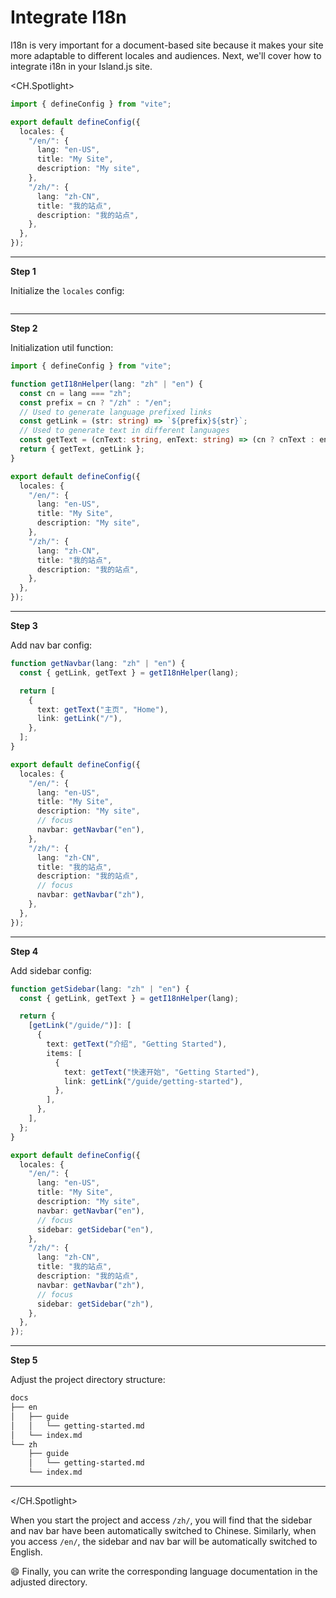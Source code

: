 # Integrate I18n

I18n is very important for a document-based site because it makes your site more adaptable to different locales and audiences. Next, we'll cover how to integrate i18n in your Island.js site.

<CH.Spotlight>

```ts config.ts
import { defineConfig } from "vite";

export default defineConfig({
  locales: {
    "/en/": {
      lang: "en-US",
      title: "My Site",
      description: "My site",
    },
    "/zh/": {
      lang: "zh-CN",
      title: "我的站点",
      description: "我的站点",
    },
  },
});
```

---

**Step 1**

Initialize the `locales` config:

```ts config.ts focus=4:15

```

---

**Step 2**

Initialization util function:

```ts config.ts
import { defineConfig } from "vite";

function getI18nHelper(lang: "zh" | "en") {
  const cn = lang === "zh";
  const prefix = cn ? "/zh" : "/en";
  // Used to generate language prefixed links
  const getLink = (str: string) => `${prefix}${str}`;
  // Used to generate text in different languages
  const getText = (cnText: string, enText: string) => (cn ? cnText : enText);
  return { getText, getLink };
}

export default defineConfig({
  locales: {
    "/en/": {
      lang: "en-US",
      title: "My Site",
      description: "My site",
    },
    "/zh/": {
      lang: "zh-CN",
      title: "我的站点",
      description: "我的站点",
    },
  },
});
```

---

**Step 3**

Add nav bar config:

```ts config.ts focus=1:10
function getNavbar(lang: "zh" | "en") {
  const { getLink, getText } = getI18nHelper(lang);

  return [
    {
      text: getText("主页", "Home"),
      link: getLink("/"),
    },
  ];
}

export default defineConfig({
  locales: {
    "/en/": {
      lang: "en-US",
      title: "My Site",
      description: "My site",
      // focus
      navbar: getNavbar("en"),
    },
    "/zh/": {
      lang: "zh-CN",
      title: "我的站点",
      description: "我的站点",
      // focus
      navbar: getNavbar("zh"),
    },
  },
});
```

---

**Step 4**

Add sidebar config:

```ts config.ts focus=1:17
function getSidebar(lang: "zh" | "en") {
  const { getLink, getText } = getI18nHelper(lang);

  return {
    [getLink("/guide/")]: [
      {
        text: getText("介绍", "Getting Started"),
        items: [
          {
            text: getText("快速开始", "Getting Started"),
            link: getLink("/guide/getting-started"),
          },
        ],
      },
    ],
  };
}

export default defineConfig({
  locales: {
    "/en/": {
      lang: "en-US",
      title: "My Site",
      description: "My site",
      navbar: getNavbar("en"),
      // focus
      sidebar: getSidebar("en"),
    },
    "/zh/": {
      lang: "zh-CN",
      title: "我的站点",
      description: "我的站点",
      navbar: getNavbar("zh"),
      // focus
      sidebar: getSidebar("zh"),
    },
  },
});
```

---

**Step 5**

Adjust the project directory structure:

```bash focus=2:9
docs
├── en
│   ├── guide
│   │   └── getting-started.md
│   └── index.md
└── zh
    ├── guide
    │   └── getting-started.md
    └── index.md
```

---

</CH.Spotlight>

When you start the project and access `/zh/`, you will find that the sidebar and nav bar have been automatically switched to Chinese. Similarly, when you access `/en/`, the sidebar and nav bar will be automatically switched to English.

😄 Finally, you can write the corresponding language documentation in the adjusted directory.

